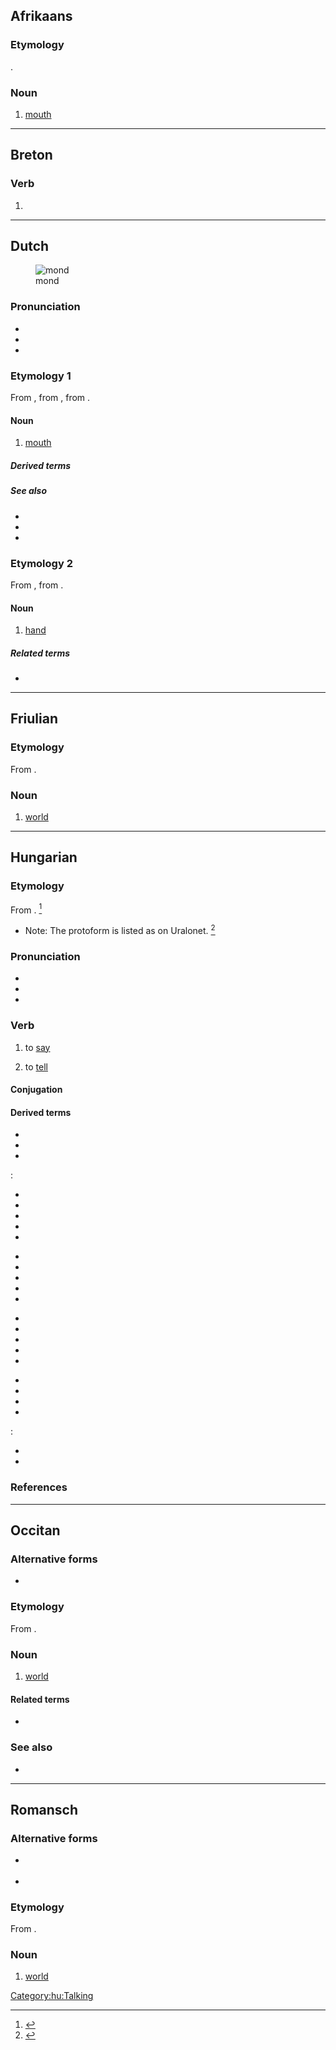 {{also|Mond|MOND|monð}}
==Afrikaans==

===Etymology===
{{etyl|nl|af}} {{m|nl|mond}}.

===Noun===
{{af-noun|monde}}

# {{lb|af|anatomy}} [[mouth]]

----

==Breton==

===Verb===
{{head|br|verb}}

# {{alternative spelling of|mont|lang=br}}

----

==Dutch==
[[File:Mouth.jpg|thumb|mond]]

===Pronunciation===
* {{rhymes|ɔnt|lang=nl}}
* {{audio|Nl-mond.ogg|audio|lang=nl}}
* {{IPA|/mɔnt/|lang=nl}}

===Etymology 1===
From {{inh|nl|dum|mont}}, from {{inh|nl|odt|mund}}, from {{inh|nl|gem-pro|*munþaz}}.

====Noun====
{{nl-noun|m|-en|mondje}}

# {{lb|nl|anatomy}} [[mouth]]

=====Derived terms=====
{{der3
|[[monddood]]
|[[mondharmonica]]
|[[volksmond]]
|[[volmondig]]
|lang=nl}}

=====See also=====
* {{l|nl|giecheltje}}
* {{l|nl|vreetmolen}}
* {{l|nl|kukident}}

===Etymology 2===
From {{inh|nl|odt|*munda}}, from {{inh|nl|gem-pro|*mundō}}.

====Noun====
{{nl-noun|f|-en|mondje}}

# {{lb|nl|obsolete}} [[hand]]

=====Related terms=====
* {{l|nl|monddood}}

----

==Friulian==

===Etymology===
From {{etyl|la|fur}} {{m|la|mundus}}.

===Noun===
{{fur-noun|m}}

# [[world]]

----

==Hungarian==

===Etymology===
From {{etyl|urj-pro|hu}} {{m|urj-pro|*mënᴈ-}} {{hu-suffix||d|t2=frequentative suffix|pos=v}}. <ref>{{R:Zaicz 2006}}</ref>
* Note: The protoform is listed as {{m|urj-pro|*mȣnɜ-}} {{m|urj-pro|*monɜ-|(*monɜ-)|to say}} on Uralonet. <ref>{{R:Uralonet|570}}</ref>

===Pronunciation===
* {{hu-IPA}}
* {{audio|Hu-mond.ogg|Audio|lang=hu}}
* {{hyphenation|mond|lang=hu}}

===Verb===
{{hu-verb}}

# {{lb|hu|transitive}} to [[say]]
# {{lb|hu|transitive}} to [[tell]]

====Conjugation====
{{hu-conj-ok|mo|n|d|in-past=t}}

====Derived terms====
* {{l|hu|mondás}}
* {{l|hu|mondat}}
* {{l|hu|úgymond}}
{{qualifier|With verb prefixes}}:
{{top4}}
* {{l|hu|alámond}}
* {{l|hu|bemond}}
* {{l|hu|belemond}}
* {{l|hu|elmond}}
* {{l|hu|ellentmond}}
{{mid4}}
* {{l|hu|felmond}}
* {{l|hu|fölmond}}
* {{l|hu|félremond}}
* {{l|hu|hátramond}}
* {{l|hu|hozzámond}}
{{mid4}}
* {{l|hu|kimond}}
* {{l|hu|közbemond}}
* {{l|hu|lemond}}
* {{l|hu|megmond}}
* {{l|hu|odamond}}
{{mid4}}
* {{l|hu|rámond}}
* {{l|hu|továbbmond}}
* {{l|hu|végigmond}}
* {{l|hu|visszamond}}
{{bottom}}

{{qualifier|Expressions}}:
* {{l|hu|bagoly mondja verébnek, hogy nagyfejű}}
* {{l|hu|csütörtököt mond}}

===References===
<references/>

[[Category:hu:Talking]]

----

==Occitan==

===Alternative forms===
* {{l|oc|mound}} {{qualifier|Mistralian}}

===Etymology===
From {{etyl|la|oc}} {{m|la|mundus}}.

===Noun===
{{oc-noun|m}}

# [[world]] {{gloss|Earth; the third planet from the sun with respect to distance}}

====Related terms====
* {{l|oc|mondial}}

===See also===
* {{l|oc|tèrra}}

----

==Romansch==

===Alternative forms===
* {{qualifier|Rumantsch Grischun|Sursilvan|Sutsilvan}} {{l|rm|mund}}
* {{qualifier|Puter|Vallader}} {{l|rm|muond}}

===Etymology===
From {{etyl|la|rm}} {{m|la|mundus}}.

===Noun===
{{rm-noun|m}}

# {{lb|rm|Surmiran}} [[world]]